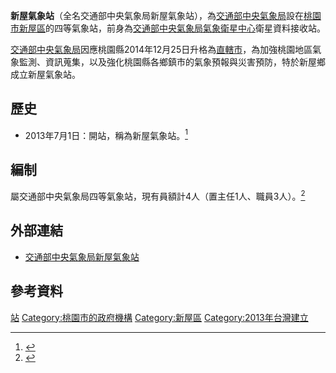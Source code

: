 {{Infobox weather station
| name = 新屋氣象站
| subheader = Xinwu Weather Station
| image = 
| caption = 
| organization = [[交通部中央氣象局|交通部中央氣象局]]
| code = 46705
| type = 四等氣象站
| abbreviation =
| location = {{ROC-TW}}<br>[[桃園市|桃園市]][[新屋區|新屋區]]東興路二段946號
| coordinates = {{coord|25|00|24|N|121|02|51|E|display=inline,title}}
| locmapin = Taiwan
| map_relief = yes
| map_caption = 在臺灣的位置
| altitude = 20.62m
| barometer_altitude = 21.53m
| established = {{Start date|2013|07|01}}
| website = [https://www.cwb.gov.tw/V8/C/A/organ/46705.html www.cwb.gov.tw]
| commons = 
}}
'''新屋氣象站'''（全名交通部中央氣象局新屋氣象站），為[[交通部中央氣象局|交通部中央氣象局]]設在[[桃園市|桃園市]][[新屋區|新屋區]]的四等氣象站，前身為[[交通部中央氣象局|交通部中央氣象局]][[氣象衛星中心|氣象衛星中心]]衛星資料接收站。

[[交通部中央氣象局|交通部中央氣象局]]因應桃園縣2014年12月25日升格為[[直轄市_(中華民國)|直轄市]]，為加強桃園地區氣象監測、資訊蒐集，以及強化桃園縣各鄉鎮市的氣象預報與災害預防，特於新屋鄉成立新屋氣象站。

== 歷史 ==
*2013年7月1日：開站，稱為新屋氣象站。<ref>{{Cite web |url=https://www.cwb.gov.tw/V8/C/A/organ/46705.html |title=新屋氣象站 歷史沿革 |work=交通部中央氣象局 |access-date= |archive-date=2021-05-16 |archive-url=https://web.archive.org/web/20210516203647/https://www.cwb.gov.tw/V8/C/A/organ/46705.html |dead-url=no }}</ref>

== 編制 ==
屬交通部中央氣象局四等氣象站，現有員額計4人（置主任1人、職員3人）。<ref>{{Cite web |url=https://www.cwb.gov.tw/V8/C/A/organ/46705.html |title=新屋氣象站 組織架構 |work=交通部中央氣象局 |access-date= |archive-date=2021-05-16 |archive-url=https://web.archive.org/web/20210516203647/https://www.cwb.gov.tw/V8/C/A/organ/46705.html |dead-url=no }}</ref>

== 外部連結 ==
*[https://www.cwb.gov.tw/V8/C/A/organ/46705.html 交通部中央氣象局新屋氣象站] {{Wayback|url=https://www.cwb.gov.tw/V8/C/A/organ/46705.html |date=20210516203647 }}

== 參考資料 ==
<references/>
{{臺灣氣象站}}
[[Category:中央氣象局|站]]
[[Category:桃園市的政府機構|Category:桃園市的政府機構]]
[[Category:新屋區|Category:新屋區]]
[[Category:2013年台灣建立|Category:2013年台灣建立]]